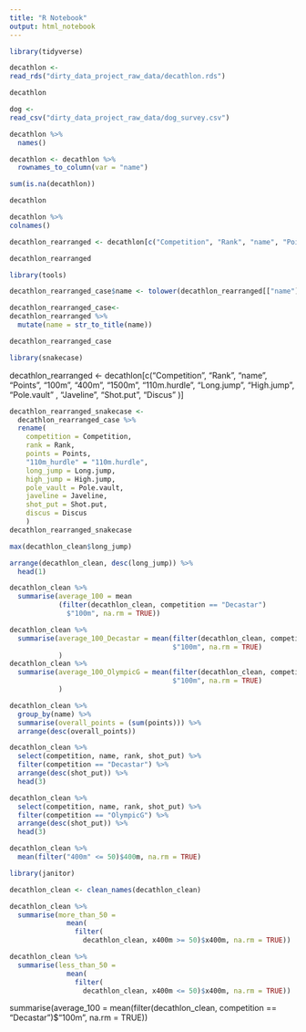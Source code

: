 ```yaml
---
title: "R Notebook"
output: html_notebook
---
```




```r
library(tidyverse)
```

```r
decathlon <-
read_rds("dirty_data_project_raw_data/decathlon.rds")
```



```r
decathlon
```



```r
dog <-
read_csv("dirty_data_project_raw_data/dog_survey.csv")
```


```r
decathlon %>% 
  names()
```


```r
decathlon <- decathlon %>% 
  rownames_to_column(var = "name")
```


```r
sum(is.na(decathlon))
```


```r
decathlon
```
```r
decathlon %>% 
colnames()
```

```r
decathlon_rearranged <- decathlon[c("Competition", "Rank", "name", "Points", "100m", "400m", "1500m", "110m.hurdle", "Long.jump", "High.jump", "Pole.vault" , "Javeline", "Shot.put", "Discus" )]
```


```r
decathlon_rearranged
```
```r
library(tools)
```


```r
decathlon_rearranged_case$name <- tolower(decathlon_rearranged[["name"]])
```


```r
decathlon_rearranged_case<-
decathlon_rearranged %>% 
  mutate(name = str_to_title(name))
```


```r
decathlon_rearranged_case
```

```r
library(snakecase)
```

decathlon_rearranged <- decathlon[c("Competition", "Rank", "name", "Points", "100m", "400m", "1500m", "110m.hurdle", "Long.jump", "High.jump", "Pole.vault" , "Javeline", "Shot.put", "Discus" )]



```r
decathlon_rearranged_snakecase <- 
  decathlon_rearranged_case %>% 
  rename(
    competition = Competition,
    rank = Rank,
    points = Points,
    "110m_hurdle" = "110m.hurdle",
    long_jump = Long.jump,
    high_jump = High.jump,
    pole_vault = Pole.vault,
    javeline = Javeline,
    shot_put = Shot.put,
    discus = Discus
    )
decathlon_rearranged_snakecase
```


```r
max(decathlon_clean$long_jump)
```



```r
arrange(decathlon_clean, desc(long_jump)) %>% 
  head(1)
```



```r
decathlon_clean %>% 
  summarise(average_100 = mean
            (filter(decathlon_clean, competition == "Decastar")
              $"100m", na.rm = TRUE))
```

```r
decathlon_clean %>% 
  summarise(average_100_Decastar = mean(filter(decathlon_clean, competition == "Decastar")
                                        $"100m", na.rm = TRUE)
            )
decathlon_clean %>% 
  summarise(average_100_OlympicG = mean(filter(decathlon_clean, competition == "OlympicG")
                                        $"100m", na.rm = TRUE)
            )
```



```r
decathlon_clean %>% 
  group_by(name) %>% 
  summarise(overall_points = (sum(points))) %>% 
  arrange(desc(overall_points))
```




```r
decathlon_clean %>% 
  select(competition, name, rank, shot_put) %>% 
  filter(competition == "Decastar") %>%
  arrange(desc(shot_put)) %>% 
  head(3)

decathlon_clean %>% 
  select(competition, name, rank, shot_put) %>% 
  filter(competition == "OlympicG") %>%
  arrange(desc(shot_put)) %>% 
  head(3)

```

```r
decathlon_clean %>% 
  mean(filter("400m" <= 50)$400m, na.rm = TRUE)
```

```r
library(janitor)
```


```r
decathlon_clean <- clean_names(decathlon_clean)
```

```r
decathlon_clean %>% 
  summarise(more_than_50 = 
              mean(
                filter(
                  decathlon_clean, x400m >= 50)$x400m, na.rm = TRUE))

decathlon_clean %>% 
  summarise(less_than_50 = 
              mean(
                filter(
                  decathlon_clean, x400m <= 50)$x400m, na.rm = TRUE))


```




  summarise(average_100 = mean(filter(decathlon_clean, competition == "Decastar")$"100m", na.rm = TRUE))





```r

```






























































































































































































































































































































































